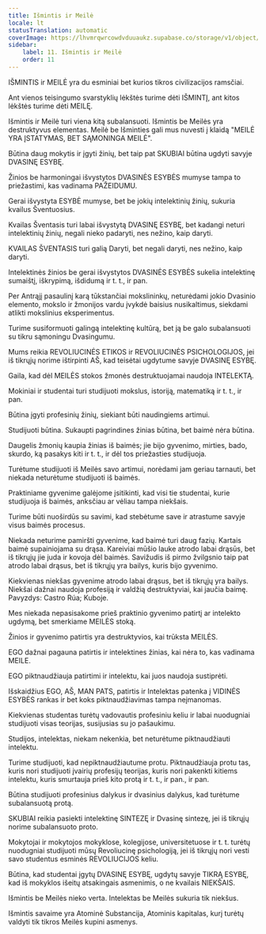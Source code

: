 ```yaml
---
title: Išmintis ir Meilė
locale: lt
statusTranslation: automatic
coverImage: https://lhvmrqwrcowdvduuaukz.supabase.co/storage/v1/object/public/strapi-uploads/small_cover-educacion-fundamental.webp-2d51a7828a2b1309555be27f7e2a61a0.webp
sidebar:
    label: 11. Išmintis ir Meilė
    order: 11
---
```

IŠMINTIS ir MEILĖ yra du esminiai bet kurios tikros civilizacijos ramsčiai.

Ant vienos teisingumo svarstyklių lėkštės turime dėti IŠMINTĮ, ant kitos lėkštės turime dėti MEILĘ.

Išmintis ir Meilė turi viena kitą subalansuoti. Išmintis be Meilės yra destruktyvus elementas. Meilė be Išminties gali mus nuvesti į klaidą "MEILĖ YRA ĮSTATYMAS, BET SĄMONINGA MEILĖ".

Būtina daug mokytis ir įgyti žinių, bet taip pat SKUBIAI būtina ugdyti savyje DVASINĘ ESYBĘ.

Žinios be harmoningai išvystytos DVASINĖS ESYBĖS mumyse tampa to priežastimi, kas vadinama PAŽEIDUMU.

Gerai išvystyta ESYBĖ mumyse, bet be jokių intelektinių žinių, sukuria kvailus Šventuosius.

Kvailas Šventasis turi labai išvystytą DVASINĘ ESYBĘ, bet kadangi neturi intelektinių žinių, negali nieko padaryti, nes nežino, kaip daryti.

KVAILAS ŠVENTASIS turi galią Daryti, bet negali daryti, nes nežino, kaip daryti.

Intelektinės žinios be gerai išvystytos DVASINĖS ESYBĖS sukelia intelektinę sumaištį, iškrypimą, išdidumą ir t. t., ir pan.

Per Antrąjį pasaulinį karą tūkstančiai mokslininkų, neturėdami jokio Dvasinio elemento, mokslo ir žmonijos vardu įvykdė baisius nusikaltimus, siekdami atlikti mokslinius eksperimentus.

Turime susiformuoti galingą intelektinę kultūrą, bet ją be galo subalansuoti su tikru sąmoningu Dvasingumu.

Mums reikia REVOLIUCINĖS ETIKOS ir REVOLIUCINĖS PSICHOLOGIJOS, jei iš tikrųjų norime ištirpinti AŠ, kad teisėtai ugdytume savyje DVASINĘ ESYBĘ.

Gaila, kad dėl MEILĖS stokos žmonės destruktuojamai naudoja INTELEKTĄ.

Mokiniai ir studentai turi studijuoti mokslus, istoriją, matematiką ir t. t., ir pan.

Būtina įgyti profesinių žinių, siekiant būti naudingiems artimui.

Studijuoti būtina. Sukaupti pagrindines žinias būtina, bet baimė nėra būtina.

Daugelis žmonių kaupia žinias iš baimės; jie bijo gyvenimo, mirties, bado, skurdo, ką pasakys kiti ir t. t., ir dėl tos priežasties studijuoja.

Turėtume studijuoti iš Meilės savo artimui, norėdami jam geriau tarnauti, bet niekada neturėtume studijuoti iš baimės.

Praktiniame gyvenime galėjome įsitikinti, kad visi tie studentai, kurie studijuoja iš baimės, anksčiau ar vėliau tampa niekšais.

Turime būti nuoširdūs su savimi, kad stebėtume save ir atrastume savyje visus baimės procesus.

Niekada neturime pamiršti gyvenime, kad baimė turi daug fazių. Kartais baimė supainiojama su drąsa. Kareiviai mūšio lauke atrodo labai drąsūs, bet iš tikrųjų jie juda ir kovoja dėl baimės. Savižudis iš pirmo žvilgsnio taip pat atrodo labai drąsus, bet iš tikrųjų yra bailys, kuris bijo gyvenimo.

Kiekvienas niekšas gyvenime atrodo labai drąsus, bet iš tikrųjų yra bailys. Niekšai dažnai naudoja profesiją ir valdžią destruktyviai, kai jaučia baimę. Pavyzdys: Castro Rúa; Kuboje.

Mes niekada nepasisakome prieš praktinio gyvenimo patirtį ar intelekto ugdymą, bet smerkiame MEILĖS stoką.

Žinios ir gyvenimo patirtis yra destruktyvios, kai trūksta MEILĖS.

EGO dažnai pagauna patirtis ir intelektines žinias, kai nėra to, kas vadinama MEILE.

EGO piktnaudžiauja patirtimi ir intelektu, kai juos naudoja sustiprėti.

Išskaidžius EGO, AŠ, MAN PATS, patirtis ir Intelektas patenka į VIDINĖS ESYBĖS rankas ir bet koks piktnaudžiavimas tampa neįmanomas.

Kiekvienas studentas turėtų vadovautis profesiniu keliu ir labai nuodugniai studijuoti visas teorijas, susijusias su jo pašaukimu.

Studijos, intelektas, niekam nekenkia, bet neturėtume piktnaudžiauti intelektu.

Turime studijuoti, kad nepiktnaudžiautume protu. Piktnaudžiauja protu tas, kuris nori studijuoti įvairių profesijų teorijas, kuris nori pakenkti kitiems intelektu, kuris smurtauja prieš kito protą ir t. t., ir pan., ir pan.

Būtina studijuoti profesinius dalykus ir dvasinius dalykus, kad turėtume subalansuotą protą.

SKUBIAI reikia pasiekti intelektinę SINTEZĘ ir Dvasinę sintezę, jei iš tikrųjų norime subalansuoto proto.

Mokytojai ir mokytojos mokyklose, kolegijose, universitetuose ir t. t. turėtų nuodugniai studijuoti mūsų Revoliucinę psichologiją, jei iš tikrųjų nori vesti savo studentus esminės REVOLIUCIJOS keliu.

Būtina, kad studentai įgytų DVASINĘ ESYBĘ, ugdytų savyje TIKRĄ ESYBĘ, kad iš mokyklos išeitų atsakingais asmenimis, o ne kvailais NIEKŠAIS.

Išmintis be Meilės nieko verta. Intelektas be Meilės sukuria tik niekšus.

Išmintis savaime yra Atominė Substancija, Atominis kapitalas, kurį turėtų valdyti tik tikros Meilės kupini asmenys.

